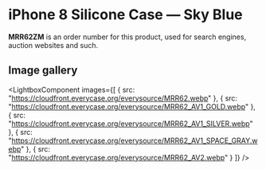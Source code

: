 
# iPhone 8 Silicone Case — Sky Blue

<Callout type='info' emoji='👉🏻'>**MRR62ZM** is an order number for this product, used for search engines, auction websites and such.</Callout>

## Image gallery

<LightboxComponent
    images={[
      {
        src: "https://cloudfront.everycase.org/everysource/MRR62.webp"
      },
      {
        src: "https://cloudfront.everycase.org/everysource/MRR62_AV1_GOLD.webp"
      },
      {
        src: "https://cloudfront.everycase.org/everysource/MRR62_AV1_SILVER.webp"
      },
      {
        src: "https://cloudfront.everycase.org/everysource/MRR62_AV1_SPACE_GRAY.webp"
      },
      {
        src: "https://cloudfront.everycase.org/everysource/MRR62_AV2.webp"
      }
    ]}
  />
